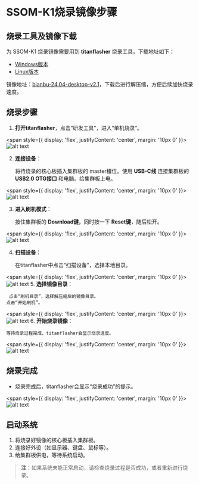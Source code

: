 
# SSOM-K1烧录镜像步骤

## 烧录工具及镜像下载

为 SSOM-K1 烧录镜像需要用到 **titanflasher** 烧录工具，下载地址如下：

- [Windows版本](https://cloud.spacemit.com/prod-api/release/download/tools?token=titantools_for_windows_X86_X64)
- [Linux版本](https://cloud.spacemit.com/prod-api/release/download/tools?token=titantools_for_linux_64BIT_APPIMAGE)

镜像地址：[bianbu-24.04-desktop-v2.1](https://archive.spacemit.com/image/k1/version/bianbu/v2.1/bianbu-24.04-desktop-k1-v2.1-release-20250124144655.zip)，下载后进行解压缩，方便后续加快烧录速度。

## 烧录步骤

1. **打开titanflasher**，点击“研发工具”，进入“单机烧录”。

<span style={{ 
  display: 'flex', 
  justifyContent: 'center',
  margin: '10px 0'
}}>
   ![alt text](./static/ssom_k1_install_image.png)
</span>

2. **连接设备**：
   
    将待烧录的核心板插入集群板的 master槽位。使用 **USB-C线** 连接集群板的 **USB2.0 OTG接口** 和电脑。给集群板上电。

<span style={{ 
  display: 'flex', 
  justifyContent: 'center',
  margin: '10px 0'
}}>
  ![alt text](./static/ssom_k1_install_image-1.png)
</span>

3. **进入刷机模式**：
   
    按住集群板的 **Download键**，同时按一下 **Reset键**，随后松开。

<span style={{ 
  display: 'flex', 
  justifyContent: 'center',
  margin: '10px 0'
}}>
  ![alt text](./static/ssom_k1_install_image-2.png)
</span>

4. **扫描设备**：
   
    在titanflasher中点击“扫描设备”，选择本地目录。

<span style={{ 
  display: 'flex', 
  justifyContent: 'center',
  margin: '10px 0'
}}>
![alt text](./static/ssom_k1_install_image-3.png)
</span>
5. **选择镜像目录**：
   
     点击“刷机目录”，选择解压缩后的镜像目录。
    点击“开始刷机”。

<span style={{ 
  display: 'flex', 
  justifyContent: 'center',
  margin: '10px 0'
}}>
![alt text](./static/ssom_k1_install_image-4.png)
</span>
6. **开始烧录镜像**：
   
    等待烧录过程完成，titanflasher会显示烧录进度。

<span style={{ 
  display: 'flex', 
  justifyContent: 'center',
  margin: '10px 0'
}}>
![alt text](./static/ssom_k1_install_image-5.png)
</span>
## 烧录完成

- 烧录完成后，titanflasher会显示“烧录成功”的提示。

<span style={{ 
  display: 'flex', 
  justifyContent: 'center',
  margin: '10px 0'
}}>
![alt text](./static/ssom_k1_install_image-6.png)
</span>
## 启动系统

1. 将烧录好镜像的核心板插入集群板。
2. 连接好外设（如显示器、键盘、鼠标等）。
3. 给集群板供电，等待系统启动。

> **注**：如果系统未能正常启动，请检查烧录过程是否成功，或者重新进行烧录。
